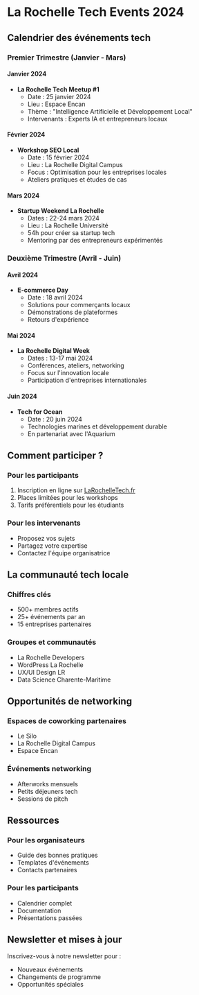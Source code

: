 # La Rochelle Tech Events 2024

## Calendrier des événements tech

### Premier Trimestre (Janvier - Mars)

#### Janvier 2024
- **La Rochelle Tech Meetup #1**
  - Date : 25 janvier 2024
  - Lieu : Espace Encan
  - Thème : "Intelligence Artificielle et Développement Local"
  - Intervenants : Experts IA et entrepreneurs locaux

#### Février 2024
- **Workshop SEO Local**
  - Date : 15 février 2024
  - Lieu : La Rochelle Digital Campus
  - Focus : Optimisation pour les entreprises locales
  - Ateliers pratiques et études de cas

#### Mars 2024
- **Startup Weekend La Rochelle**
  - Dates : 22-24 mars 2024
  - Lieu : La Rochelle Université
  - 54h pour créer sa startup tech
  - Mentoring par des entrepreneurs expérimentés

### Deuxième Trimestre (Avril - Juin)

#### Avril 2024
- **E-commerce Day**
  - Date : 18 avril 2024
  - Solutions pour commerçants locaux
  - Démonstrations de plateformes
  - Retours d'expérience

#### Mai 2024
- **La Rochelle Digital Week**
  - Dates : 13-17 mai 2024
  - Conférences, ateliers, networking
  - Focus sur l'innovation locale
  - Participation d'entreprises internationales

#### Juin 2024
- **Tech for Ocean**
  - Date : 20 juin 2024
  - Technologies marines et développement durable
  - En partenariat avec l'Aquarium

## Comment participer ?

### Pour les participants
1. Inscription en ligne sur [LaRochelleTech.fr](https://example.com)
2. Places limitées pour les workshops
3. Tarifs préférentiels pour les étudiants

### Pour les intervenants
- Proposez vos sujets
- Partagez votre expertise
- Contactez l'équipe organisatrice

## La communauté tech locale

### Chiffres clés
- 500+ membres actifs
- 25+ événements par an
- 15 entreprises partenaires

### Groupes et communautés
- La Rochelle Developers
- WordPress La Rochelle
- UX/UI Design LR
- Data Science Charente-Maritime

## Opportunités de networking

### Espaces de coworking partenaires
- Le Silo
- La Rochelle Digital Campus
- Espace Encan

### Événements networking
- Afterworks mensuels
- Petits déjeuners tech
- Sessions de pitch

## Ressources

### Pour les organisateurs
- Guide des bonnes pratiques
- Templates d'événements
- Contacts partenaires

### Pour les participants
- Calendrier complet
- Documentation
- Présentations passées

## Newsletter et mises à jour
Inscrivez-vous à notre newsletter pour :
- Nouveaux événements
- Changements de programme
- Opportunités spéciales
